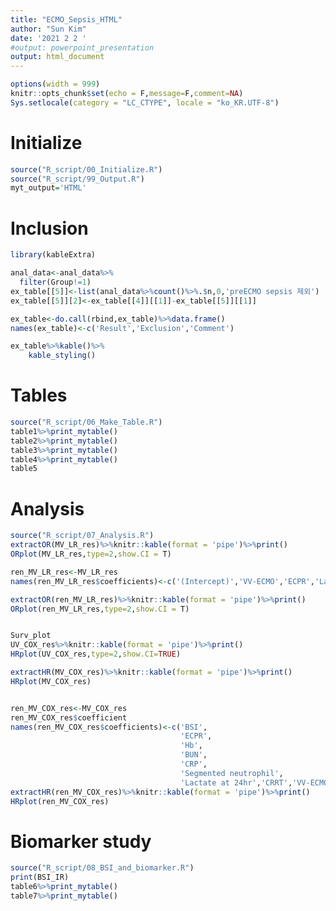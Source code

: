 ```yaml
---
title: "ECMO_Sepsis_HTML"
author: "Sun Kim"
date: '2021 2 2 '
#output: powerpoint_presentation
output: html_document
---
```


```r
options(width = 999)
knitr::opts_chunk$set(echo = F,message=F,comment=NA)
Sys.setlocale(category = "LC_CTYPE", locale = "ko_KR.UTF-8")
```

# Initialize
```r
source("R_script/00_Initialize.R")
source("R_script/99_Output.R")
myt_output='HTML'
```
# Inclusion
```r
library(kableExtra)

anal_data<-anal_data%>%
  filter(Group!=1)
ex_table[[5]]<-list(anal_data%>%count()%>%.$n,0,'preECMO sepsis 제외')
ex_table[[5]][2]<-ex_table[[4]][[1]]-ex_table[[5]][[1]]

ex_table<-do.call(rbind,ex_table)%>%data.frame()
names(ex_table)<-c('Result','Exclusion','Comment')

ex_table%>%kable()%>%
    kable_styling()
```

# Tables

```r
source("R_script/06_Make_Table.R")
table1%>%print_mytable()
table2%>%print_mytable()
table3%>%print_mytable()
table4%>%print_mytable()
table5
```
# Analysis
```r
source("R_script/07_Analysis.R")
extractOR(MV_LR_res)%>%knitr::kable(format = 'pipe')%>%print()
ORplot(MV_LR_res,type=2,show.CI = T)

ren_MV_LR_res<-MV_LR_res
names(ren_MV_LR_res$coefficients)<-c('(Intercept)','VV-ECMO','ECPR','Lactate at 24hr','CRRT','BSI')#,'UTI')

extractOR(ren_MV_LR_res)%>%knitr::kable(format = 'pipe')%>%print()
ORplot(ren_MV_LR_res,type=2,show.CI = T)


Surv_plot
UV_COX_res%>%knitr::kable(format = 'pipe')%>%print()
HRplot(UV_COX_res,type=2,show.CI=TRUE)

extractHR(MV_COX_res)%>%knitr::kable(format = 'pipe')%>%print()
HRplot(MV_COX_res)


ren_MV_COX_res<-MV_COX_res
ren_MV_COX_res$coefficient
names(ren_MV_COX_res$coefficients)<-c('BSI',
                                      'ECPR',
                                      'Hb',
                                      'BUN',
                                      'CRP',
                                      'Segmented neutrophil',
                                      'Lactate at 24hr','CRRT','VV-ECMO')
extractHR(ren_MV_COX_res)%>%knitr::kable(format = 'pipe')%>%print()
HRplot(ren_MV_COX_res)


```


# Biomarker study
```r
source("R_script/08_BSI_and_biomarker.R")
print(BSI_IR)
table6%>%print_mytable()
table7%>%print_mytable()
```

